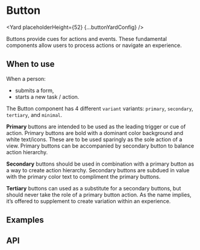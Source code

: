 



<SEO
  description="Buttons provide cues for actions and events. These fundamental components allow users to process actions or navigate an experience."
  keywords="button, react button, react cta, react call to action"
/>


# Button

<Yard placeholderHeight={52} {...buttonYardConfig} />

Buttons provide cues for actions and events. These fundamental components allow users to process actions or navigate an experience.

## When to use

When a person:

- submits a form,
- starts a new task / action.

The Button component has 4 different `variant` variants: `primary`, `secondary`, `tertiary`, and `minimal`.

**Primary** buttons are intended to be used as the leading trigger or cue of action. Primary buttons are
bold with a dominant color background and white text/icons. These are to be used sparingly as the
sole action of a view. Primary buttons can be accompanied by secondary button to balance action hierarchy.

**Secondary** buttons should be used in combination with a primary button as a way to create action hierarchy.
Secondary buttons are subdued in value with the primary color text to compliment the primary buttons.

**Tertiary** buttons can used as a substitute for a secondary buttons, but should never take the role of a
primary button action. As the name implies, it’s offered to supplement to create variation within an experience.

## Examples

<Example title="Button Variants" path="button/examples/variants.js">
  <Variants />
</Example>
<Example title="Button Intents" path="button/examples/intents.js">
  <Intents />
</Example>
<Example title="Button Sizes" path="button/examples/sizes.js">
  <Sizes />
</Example>
<Example title="Shapes" path="button/examples/shapes.js">
  <Shapes />
</Example>
<Example title="Full Width Buttons" path="button/examples/fullWidth.js">
  <FullWidthButtons />
</Example>
<Example title="Adding enhancers" path="button/examples/with-enhancers.js">
  <WithEnhancer />
</Example>
<Example title="Button with dropdown menu button" path="button/examples/button-with-dropdown.js">
  <ButtonWithDropdown />
</Example>
<Example title="As an anchor" path="button/examples/as-an-anchor.js">
  <ButtonAsAnAnchor />
</Example>

## API

<ApiTable title="Button props" config={buttonYardConfig} />
<ImplementationLink componentPath="button" />
<Exports component={ButtonExports} title="Button exports" path="spaceweb/button" />
